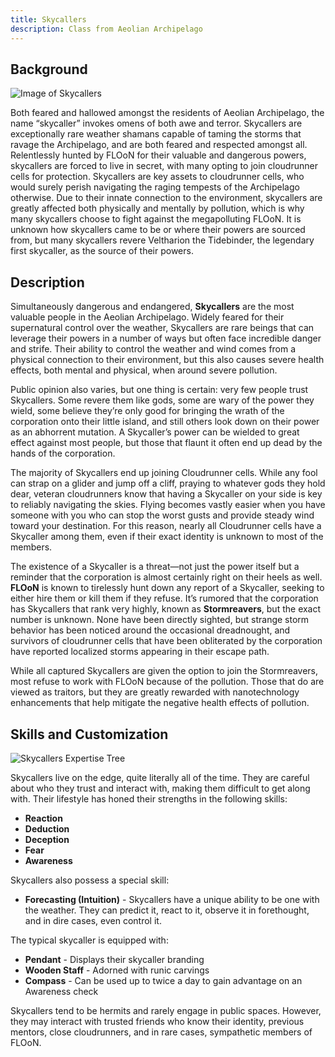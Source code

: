 ```yaml
---
title: Skycallers
description: Class from Aeolian Archipelago
---
```

## Background

![Image of Skycallers](../../../assets/archipelago/skycaller.png)

Both feared and hallowed amongst the residents of Aeolian Archipelago, the name “skycaller” invokes omens of both awe and terror. Skycallers are exceptionally rare weather shamans capable of taming the storms that ravage the Archipelago, and are both feared and respected amongst all. Relentlessly hunted by FLOoN for their valuable and dangerous powers, skycallers are forced to live in secret, with many opting to join cloudrunner cells for protection. Skycallers are key assets to cloudrunner cells, who would surely perish navigating the raging tempests of the Archipelago otherwise. Due to their innate connection to the environment, skycallers are greatly affected both physically and mentally by pollution, which is why many skycallers choose to fight against the megapolluting FLOoN. It is unknown how skycallers came to be or where their powers are sourced from, but many skycallers revere Veltharion the Tidebinder, the legendary first skycaller, as the source of their powers.

## Description
Simultaneously dangerous and endangered, **Skycallers** are the most valuable people in the Aeolian Archipelago. Widely feared for their supernatural control over the weather, Skycallers are rare beings that can leverage their powers in a number of ways but often face incredible danger and strife. Their ability to control the weather and wind comes from a physical connection to their environment, but this also causes severe health effects, both mental and physical, when around severe pollution. 

Public opinion also varies, but one thing is certain: very few people trust Skycallers. Some revere them like gods, some are wary of the power they wield, some believe they’re only good for bringing the wrath of the corporation onto their little island, and still others look down on their power as an abhorrent mutation. A Skycaller’s power can be wielded to great effect against most people, but those that flaunt it often end up dead by the hands of the corporation.

The majority of Skycallers end up joining Cloudrunner cells. While any fool can strap on a glider and jump off a cliff, praying to whatever gods they hold dear, veteran cloudrunners know that having a Skycaller on your side is key to reliably navigating the skies. Flying becomes vastly easier when you have someone with you who can stop the worst gusts and provide steady wind toward your destination. For this reason, nearly all Cloudrunner cells have a Skycaller among them, even if their exact identity is unknown to most of the members. 

The existence of a Skycaller is a threat—not just the power itself but a reminder that the corporation is almost certainly right on their heels as well. **FLOoN** is known to tirelessly hunt down any report of a Skycaller, seeking to either hire them or kill them if they refuse. It’s rumored that the corporation has Skycallers that rank very highly, known as **Stormreavers**, but the exact number is unknown. None have been directly sighted, but strange storm behavior has been noticed around the occasional dreadnought, and survivors of cloudrunner cells that have been obliterated by the corporation have reported localized storms appearing in their escape path. 

While all captured Skycallers are given the option to join the Stormreavers, most refuse to work with FLOoN because of the pollution. Those that do are viewed as traitors, but they are greatly rewarded with nanotechnology enhancements that help mitigate the negative health effects of pollution.

## Skills and Customization

![Skycallers Expertise Tree](../../../assets/archipelago/skycaller-ET-archipelago.png)

Skycallers live on the edge, quite literally all of the time. They are careful about who they trust and interact with, making them difficult to get along with. Their lifestyle has honed their strengths in the following skills:

- **Reaction**
- **Deduction**
- **Deception**
- **Fear**
- **Awareness**

Skycallers also possess a special skill:

- **Forecasting (Intuition)** - Skycallers have a unique ability to be one with the weather. They can predict it, react to it, observe it in forethought, and in dire cases, even control it.

The typical skycaller is equipped with:

- **Pendant** - Displays their skycaller branding
- **Wooden Staff** - Adorned with runic carvings
- **Compass** - Can be used up to twice a day to gain advantage on an Awareness check

Skycallers tend to be hermits and rarely engage in public spaces. However, they may interact with trusted friends who know their identity, previous mentors, close cloudrunners, and in rare cases, sympathetic members of FLOoN.